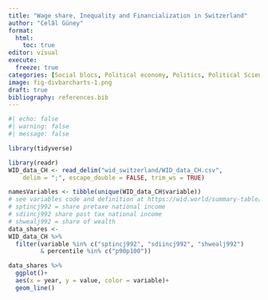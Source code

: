 ```yaml
---
title: "Wage share, Inequality and Financialization in Switzerland"
author: "Celâl Güney"
format: 
  html:
    toc: true
editor: visual
execute: 
  freeze: true
categories: [Social blocs, Political economy, Politics, Political Science]
image: fig-divbarcharts-1.png
draft: true
bibliography: references.bib
---
```


```r
#| echo: false
#| warning: false
#| message: false

library(tidyverse)

library(readr)
WID_data_CH <- read_delim("wid_switzerland/WID_data_CH.csv", 
    delim = ";", escape_double = FALSE, trim_ws = TRUE)

namesVariables <- tibble(unique(WID_data_CH$variable))
# see variables code and definition at https://wid.world/summary-table/ 
# sptincj992 = share pretaxe national income
# sdiincj992 share post tax national income
# shwealj992 = share of wealth
data_shares <- 
WID_data_CH %>% 
  filter(variable %in% c("sptincj992", "sdiincj992", "shwealj992")
         & percentile %in% c("p90p100"))
```

```r
data_shares %>% 
  ggplot()+
  aes(x = year, y = value, color = variable)+
  geom_line()
```
